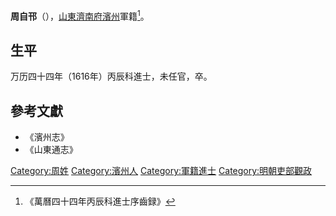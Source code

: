 '''周自邗'''（{{bd|？||1616年|}}），[[山東|山東]][[濟南府|濟南府]][[濱州|濱州]]軍籍<ref>《萬曆四十四年丙辰科進士序齒録》</ref>。

== 生平 ==
万历四十四年（1616年）丙辰科進士，未任官，卒。

==參考文獻==
{{reflist}}
*《濱州志》
*《山東通志》

{{萬曆四十四年丙辰科殿試金榜}}

{{Authority control}}

{{DEFAULTSORT:Zhou周}}
[[Category:周姓|Category:周姓]]
[[Category:濱州人|Category:濱州人]]
[[Category:軍籍進士|Category:軍籍進士]]
[[Category:明朝吏部觀政|Category:明朝吏部觀政]]


{{明朝人物小作品}}